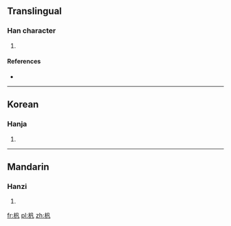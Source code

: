 ==Translingual==

===Han character===
{{Han char|rn=75|rad=木|as=03|sn=7|four=4791<sub>0</sub>|canj=木竹弓戈 (DHNI), X木竹弓戈 (XDHNI)|ids=⿰[[木]][[凡]]}}

# {{defn|Han|sort=木03}}

====References====
* {{Han ref|kx=0511.080|dkj=14456|hdz=21161.060|uh=674B|ud=26443|bh=CB47|bd=52039}}

----

==Korean==

===Hanja===
{{ko-hanja|hangeul=범|rv=beom|mr=pŏm}}

# {{defn|lang=ko|sort=木03}}

----

==Mandarin==

===Hanzi===
{{cmn-hanzi|pin=[[fān]] ([[fan1]])|wg=fan<sup>1</sup>}}

# {{defn|lang=cmn|sort=木03}}

[[fr:杋]]
[[pl:杋]]
[[zh:杋]]
